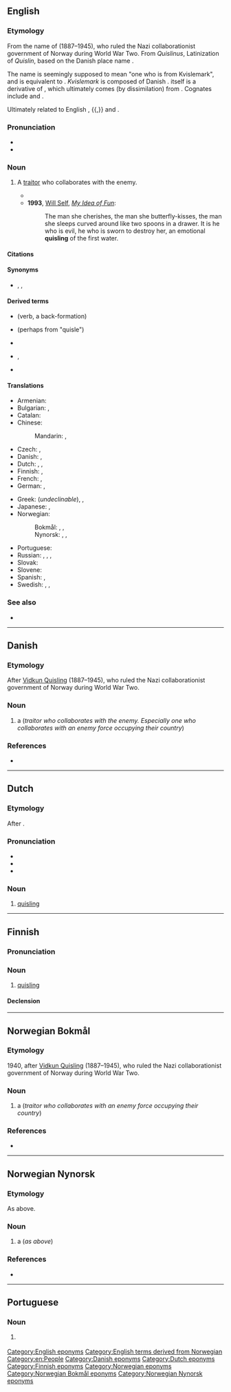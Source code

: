 {{also|Quisling}}
==English==
{{was wotd|2012|July|16}}
{{wikipedia}}

===Etymology===
From the name of {{w|Vidkun Quisling}} (1887–1945), who ruled the Nazi collaborationist government of Norway during World War Two. From ''Quislinus'', Latinization of ''Quislin'', based on the Danish place name {{m|da|Kvislemark}}. 

The name is seemingly supposed to mean "one who is from Kvislemark", and is equivalent to {{af|da|Kvislemark|-ing|pos2=suffix designating a person of a certain origin or with certain qualities|nocat=1}}. ''Kvislemark'' is composed of Danish {{af|da|kvissel|t1=cleft branch|mark|pos2=compare {{m|da|Danmark}}|nocat=1}}. {{m|da||kvissel}} itself is a derivative of {{der|en|non|kvísl||fork [as in a 'fork in the road']}}, which ultimately comes (by dissimilation) from {{der|en|gem-pro|*twīsilō}}. Cognates include {{cog|ang|twisla||confluence, junction, fork of a river or road}} and {{cog|goh|zwisila||forked implement, twig, branch}}.

Ultimately related to English {{m|en|twistle}}, {{m|en|twissel}}{{,}} and {{m|en|twizzle}}.

===Pronunciation===
* {{IPA|en|/ˈkwɪz.lɪŋ/}}
* {{audio|en|en-au-quisling.ogg|Audio (AU)}}

===Noun===
{{en-noun}}

# {{lb|en|pejorative}} A [[traitor]] who collaborates with the enemy. {{defdate|from 1940}}
#* {{quote-book|en|title=The Quislings: Hitler's Trojan Horses|page=7|author=Walter Tschuppik|year=1940|passage=In many countries, including some where the Jews were neither numerically strong nor in possession of important posts, these envoys of the German Secret Service have been able, solely by the use of anti-Jewish slogans, to create those "national" Fascist movements from which '''Quislings''' are bred.|publisher=Hutchinson}}
#* '''1993''', [[w:Will Self|Will Self]], ''[[w:My Idea of Fun|My Idea of Fun]]'':
#*: The man she cherishes, the man she butterfly-kisses, the man she sleeps curved around like two spoons in a drawer. It is he who is evil, he who is sworn to destroy her, an emotional '''quisling''' of the first water.

====Citations====
{{seeCites|en}}

====Synonyms====
* {{sense|traitor}} {{l|en|collaborator}}, {{l|en|traitor}}, {{l|en|rat}}

====Derived terms====
{{rel-top|Terms derived from ''quisling'' (noun)}}
* {{l|en|quisle}} (verb, a back-formation)
* {{l|en|quisler}} (perhaps from "quisle")
* {{l|en|quislingism}}
{{rel-mid}}
* {{l|en|quislingize}}, {{l|en|quislingized}}
* {{l|en|quisling-style}}
{{rel-bottom}}

====Translations====
{{trans-top|traitor}}
* Armenian: {{t|hy|կվիսլինգ}}
* Bulgarian: {{t+|bg|предател|m}}, {{t+|bg|изменник|m}}
* Catalan: {{t|ca|col·laboracionista|m|f}}
* Chinese:
*: Mandarin: {{t+|cmn|賣國賊|sc=Hani}}, {{t+|cmn|卖国贼|tr=màiguózéi|sc=Hani}}
* Czech: {{t|cs|kolaborant|m}}, {{t|cs|zrádce|m}}
* Danish: {{t|da|quisling|c}}, {{t|da|landsforræder|c}}
* Dutch: {{t+|nl|quisling|m}}, {{t+|nl|landverrader|m}}, {{t|nl|NSB'er|m}} {{qualifier|pejorative}}
* Finnish: {{t+|fi|quisling}}, {{t|fi|maanpetturi}}
* French: {{t+|fr|quisling|m}}, {{t+|fr|collabo|m|f}}
* German: {{t+|de|Kollaborateur|m}}, {{t+|de|Verräter|m}}
{{trans-mid}}
* Greek: {{t|el|κουίσλινγκ|m}} (''undeclinable''), {{t+|el|δωσίλογος|m}}, {{t+|el|προδότης|m}} {{qualifier|formally}}
* Japanese: {{t+|ja|売国奴|tr=baikokudo}}, {{t+|ja|国賊|tr=kokuzoku}}
* Norwegian:
*: Bokmål: {{t+|nb|quisling|m}}, {{t+|nb|landsforræder|m}}, {{t|nb|landssviker|m}}
*: Nynorsk: {{t|nn|quisling|m}}, {{t|nn|landsforrædar|m}}, {{t|nn|landssvikar|m}}
* Portuguese: {{t|pt|quisling|m}}
* Russian: {{t+|ru|кви́слинг|m}}, {{t+|ru|коллаборациони́ст|m}}, {{t+|ru|преда́тель|m}}, {{t+|ru|изме́нник|m}}
* Slovak: {{t|sk|kvisling|m}}
* Slovene: {{t|sl|kvizling|m}}
* Spanish: {{t|es|colaboracionista|m|f}}, {{t+|es|traidor|m}}
* Swedish: {{t+|sv|quisling|c}}, {{t+|sv|landsförrädare|c}}, {{t+|sv|femtekolonnare|c}}
{{trans-bottom}}

===See also===
* {{l|en|fifth column}}

[[Category:English eponyms]]
[[Category:English terms derived from Norwegian]]
[[Category:en:People]]

----

==Danish==
{{wikipedia|lang=da}}

===Etymology===
After [[w:Vidkun Quisling|Vidkun Quisling]] (1887–1945), who ruled the Nazi collaborationist government of Norway during World War Two.

===Noun===
{{da-noun|en|e|pl-indef-2=quislinger}}

# a {{l|en|quisling}} (''traitor who collaborates with the enemy. Especially one who collaborates with an enemy force occupying their country'')

===References===
* {{R:DDO}}

[[Category:Danish eponyms]]

----

==Dutch==

===Etymology===
After {{w|Vidkun Quisling}}.

===Pronunciation===
* {{IPA|nl|/ˈkʋɪs.lɪŋ/}}
* {{audio|nl|Nl-quisling.ogg|Audio}}
* {{hyphenation|nl|quis|ling}}

===Noun===
{{nl-noun|m|-en|quislingetje}}

# [[#English|quisling]]
#: {{syn|nl|landverrader}}

[[Category:Dutch eponyms]]

----

==Finnish==

===Pronunciation===
{{fi-pronunciation|kvisling(i)}}

===Noun===
{{fi-noun}}

# [[#English|quisling]]

====Declension====
{{fi-decl-risti|quisling|||a|i=0}}

[[Category:Finnish eponyms]]

----

==Norwegian Bokmål==
{{wikipedia|lang=no}}

===Etymology===
1940, after [[w:Vidkun Quisling|Vidkun Quisling]] (1887–1945), who ruled the Nazi collaborationist government of Norway during World War Two.

===Noun===
{{nb-noun-m1}}

# a {{l|en|quisling}} (''traitor who collaborates with an enemy force occupying their country'')

===References===
* {{R:The Bokmål Dictionary}}

[[Category:Norwegian eponyms]]
[[Category:Norwegian Bokmål eponyms]]

----

==Norwegian Nynorsk==
{{wikipedia|lang=nn}}

===Etymology===
As above.

===Noun===
{{nn-noun-m1}}

# a {{l|en|quisling}} (''as above'')

===References===
* {{R:The Nynorsk Dictionary}}

[[Category:Norwegian Nynorsk eponyms]]

----

==Portuguese==

===Noun===
{{pt-noun|m|s}}

# {{lb|pt|pejorative}} {{l|en|quisling}} {{gloss|traitor who collaborates with the enemy}}